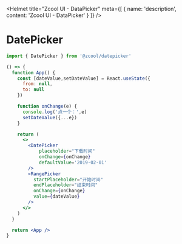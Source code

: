 
<Helmet
  title="Zcool UI - DataPicker"
  meta={[
    {
      name: 'description',
      content: 'Zcool UI - DataPicker'
    }
  ]}
/>

# DatePicker

```js
import { DatePicker } from '@zcool/datepicker'
```

```.jsx
() => {
  function App() {
    const [dateValue,setDateValue] = React.useState({
      from: null,
      to: null
    })

    function onChange(e) {
      console.log('点一个：',e)
      setDateValue({...e})
    }

    return (
      <>
        <DatePicker
            placeholder="下载时间"
            onChange={onChange}
            defaultValue='2019-02-01'
        />
        <RangePicker
          startPlaceholder="开始时间"
          endPlaceholder="结束时间"
          onChange={onChange}
          value={dateValue}
        />
      </>
    )
  }

  return <App />
}
```
